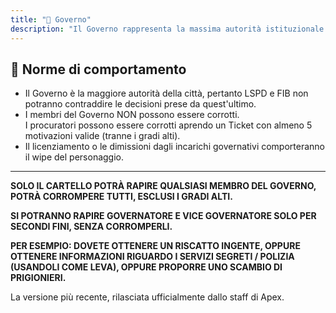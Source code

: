 ```yaml
---
title: "🏦 Governo"
description: "Il Governo rappresenta la massima autorità istituzionale della città e le sue decisioni devono essere rispettate da tutte le altre entità statali."
---
```


## 💼 Norme di comportamento

- Il Governo è la maggiore autorità della città, pertanto LSPD e FIB non potranno contraddire le decisioni prese da quest'ultimo.
- I membri del Governo NON possono essere corrotti. \
  I procuratori possono essere corrotti aprendo un Ticket con almeno 5 motivazioni valide (tranne i gradi alti).
- Il licenziamento o le dimissioni dagli incarichi governativi comporteranno il wipe del personaggio.

---

**SOLO IL CARTELLO POTRÀ RAPIRE QUALSIASI MEMBRO DEL GOVERNO, POTRÀ CORROMPERE TUTTI, ESCLUSI I GRADI ALTI.**&#x20;

**SI POTRANNO RAPIRE GOVERNATORE E VICE GOVERNATORE SOLO PER SECONDI FINI, SENZA CORROMPERLI.**&#x20;

**PER ESEMPIO: DOVETE OTTENERE UN RISCATTO INGENTE, OPPURE OTTENERE INFORMAZIONI RIGUARDO I SERVIZI SEGRETI / POLIZIA (USANDOLI COME LEVA), OPPURE PROPORRE UNO SCAMBIO DI PRIGIONIERI.**

<Update label="25/09/2025" description="v1.0.0">
  La versione più recente, rilasciata ufficialmente dallo staff di Apex.
</Update>
